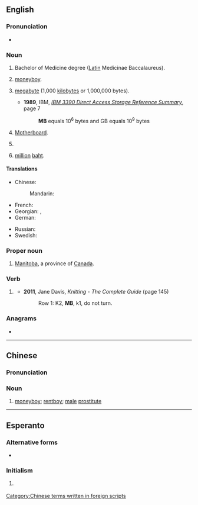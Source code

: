 {{also|Mb|mb'}}
{{character info/new|㎆}}
==English==

===Pronunciation===
* {{audio|En-au-MB.ogg|Audio (AU)|lang=en}}

===Noun===
{{en-noun}}

# Bachelor of Medicine degree ([[Latin]] Medicinae Baccalaureus).
# {{lb|en|China|slang}} [[moneyboy]].
# {{lb|en|SI}} [[megabyte]] (1,000 [[kilobyte]]s or 1,000,000 bytes).
#* '''1989''', IBM, ''[http://bitsavers.informatik.uni-stuttgart.de/pdf/ibm/dasd/reference_summary/GX26-4577-0_3390_Reference_Summary_Jun89.pdf IBM 3390 Direct Access Storage Reference Summary]'', page 7
#*: '''MB''' equals 10<sup>6</sup> bytes and GB equals 10<sup>9</sup> bytes
# {{lb|en|computing}} [[motherboard|Motherboard]].
# {{lb|en|military|US}} {{initialism of|[[marine]] [[barracks]]|lang=en}}
# {{lb|en|Thailand}} [[million]] [[baht]].

====Translations====
{{trans-top|Bachelor of Medicine degree}}
{{trans-mid}}
{{trans-bottom}}

{{trans-top|moneyboy (Chinese slang)}}
* Chinese:
*: Mandarin: {{t+|cmn|MB|tr=MB}}
{{trans-mid}}
{{trans-bottom}}

{{trans-top|megabyte}}
* French: {{t+|fr|Mo}}
* Georgian: {{t|ka|მბაიტი}}, {{t|ka|მბ}}
* German: {{t|de|MB}}
{{trans-mid}}
* Russian: {{t+|ru|Мб}}
* Swedish: {{t+|sv|MB|c}}
{{trans-bottom}}

{{trans-top|motherboard}}
{{trans-mid}}
{{trans-bottom}}

===Proper noun===
{{en-proper noun}}

# [[Manitoba]], a province of [[Canada]].

===Verb===
{{en-abbr}}

# {{lb|en|knitting}} {{abbreviation of|[[make]] [[bobble]]|lang=en}}
#* '''2011''', Jane Davis, ''Knitting - The Complete Guide'' (page 145)
#*: Row 1: K2, '''MB''', k1, do not turn.

===Anagrams===
* {{anagrams|en|a=bm|B&M|BM}}

----

==Chinese==

===Pronunciation===
{{rfp|lang=zh}}

===Noun===
{{zh-noun}}

# {{lb|zh|slang}} [[moneyboy]]; [[rentboy]]; [[male]] [[prostitute]]

[[Category:Chinese terms written in foreign scripts]]

----

==Esperanto==

===Alternative forms===
* {{l|eo|MFB}}

===Initialism===
{{head|eo|initialism}}

# {{lb|eo|texting}} {{abbreviation of|mi fartas bone|mi [fartas] bone|I am well|lang=eo}}
